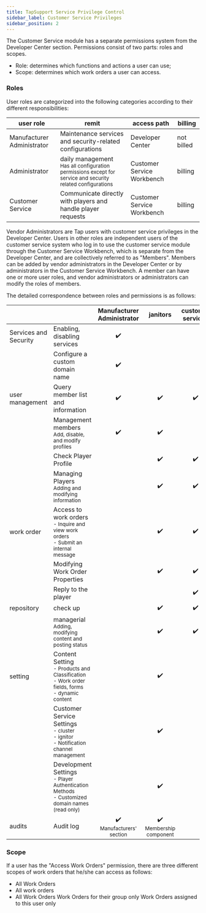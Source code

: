 ```yaml
---
title: TapSupport Service Privilege Control
sidebar_label: Customer Service Privileges
sidebar_position: 2
---
```


The Customer Service module has a separate permissions system from the Developer Center section. Permissions consist of two parts: roles and scopes.

- Role: determines which functions and actions a user can use;
- Scope: determines which work orders a user can access.

### Roles

User roles are categorized into the following categories according to their different responsibilities:

| user role                  | remit                                                                                                                        | access path                | billing    |
| -------------------------- | ---------------------------------------------------------------------------------------------------------------------------- | -------------------------- | ---------- |
| Manufacturer Administrator | Maintenance services and security-related configurations                                                                     | Developer Center           | not billed |
| Administrator              | daily management<br/><small>Has all configuration permissions except for service and security related configurations</small> | Customer Service Workbench | billing    |
| Customer Service           | Communicate directly with players and handle player requests                                                                 | Customer Service Workbench | billing    |

Vendor Administrators are Tap users with customer service privileges in the Developer Center. Users in other roles are independent users of the customer service system who log in to use the customer service module through the Customer Service Workbench, which is separate from the Developer Center, and are collectively referred to as "Members". Members can be added by vendor administrators in the Developer Center or by administrators in the Customer Service Workbench. A member can have one or more user roles, and vendor administrators or administrators can modify the roles of members.

The detailed correspondence between roles and permissions is as follows:

|                             |                                                                              |           Manufacturer Administrator       |            janitors             | customer services | collaborators |          developers           |
| --------------------------- | ---------------------------------------------------------------------------- | :----------------------------: | :----------------------------: | :--: | :----: | :-------------------------: |
| Services and Security       | Enabling, disabling services                                                               |               ✔️               |                                |      |        |                             |
|                             | Configure a custom domain name                                                             |               ✔️               |                                |      |        |                             |
| user management             | Query member list and information                                                           |               ✔️               |               ✔️               |  ✔️  |   ✔️   |             ✔️              |
|                             | Management members<br/><small>Add, disable, and modify profiles</small>                             |               ✔️               |               ✔️               |      |        |                             |
|                             | Check Player Profile                                                          |                                |               ✔️               |  ✔️  |   ✔️   |             ✔️              |
|                             | Managing Players<br/><small>Adding and modifying information</small>                               |                                |               ✔️               |  ✔️  |        |                             |
| work order                  | Access to work orders<br/><small>- Inquire and view work orders<br/>- Submit an internal message</small>              |                                |               ✔️               |  ✔️  |   ✔️   |             ✔️              |
|                             | Modifying Work Order Properties                                                               |                                |               ✔️               |  ✔️  |        |                             |
|                             | Reply to the player                                                                   |                                |                                |  ✔️  |        |                             |
| repository                  | check up                                                                        |                                |               ✔️               |  ✔️  |   ✔️   |             ✔️              |
|                             | managerial<br/><small>Adding, modifying content and posting status</small>                             |                                |               ✔️               |  ✔️  |        |                             |
| setting                     | Content Setting<br/><small>- Products and Classification<br/>- Work order fields, forms<br/>- dynamic content</small> |                                |               ✔️               |      |        | ✔️ <br/><small>read only</small> |
|                             | Customer Service Settings<br/><small>- cluster<br/>- ignitor<br/>- Notification channel management</small>                                         |                                |               ✔️               |      |        |                             |
|                             | Development Settings<br/><small>- Player Authentication Methods<br/>- Customized domain names (read only)</small>      |                                |               ✔️               |      |        |             ✔️              |
| audits                      | Audit log                                                                     | ✔️<br/><small>Manufacturers' section</small> | ✔️<br/><small>Membership component</small> |      |        |                             |

### Scope

If a user has the "Access Work Orders" permission, there are three different scopes of work orders that he/she can access as follows:

- All Work Orders
- All work orders
- All Work Orders Work Orders for their group only Work Orders assigned to this user only